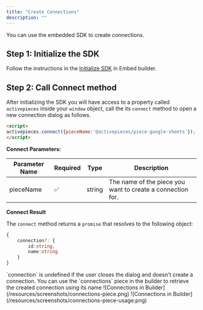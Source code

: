 ```yaml
---
title: "Create Connections"
description: ""
---
```


You can use the embedded SDK to create connections.

## Step 1: Initialize the SDK

Follow the instructions in the [Initialize SDK](../configuration/initialize-embed) in Embed builder.

## Step 2: Call Connect method
After initializing the SDK you will have access to a property called `activepieces` inside your `window` object,
call the its `connect` method to open a new connection dialog as follows.

```html
<script> 
activepieces.connect({pieceName:'@activepieces/piece-google-sheets'});
</script>
```

**Connect Parameters:**

| Parameter Name |  Required |  Type | Description |
| --- | --- | --- | --- |
| pieceName | ✅ | string | The name of the piece you want to create a connection for.

**Connect Result** 

The `connect` method returns a `promise` that resolves to the following object:

```ts
{
    connection?: {
        id:string,
        name:string
    }
}

```
<Info>
`connection` is undefined if the user closes the dialog and doesn't create a connection.
 </Info>

 <Tip>
You can use the `connections` piece in the builder to retrieve the created connection using its name
![Connections in Builder](/resources/screenshots/connections-piece.png)
![Connections in Builder](/resources/screenshots/connections-piece-usage.png)
</Tip>
